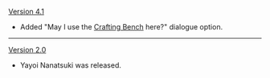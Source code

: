 {{Change History/Header}}
[[Version 4.1]]
* Added "May I use the [[Crafting Bench]] here?" dialogue option.
----
[[Version 2.0]]
* Yayoi Nanatsuki was released.